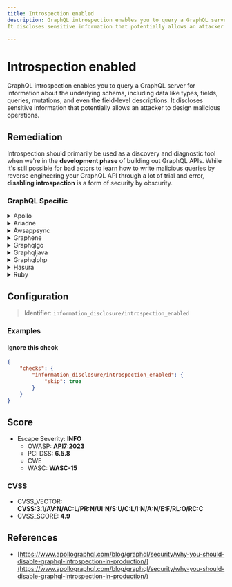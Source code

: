 ```yaml
---
title: Introspection enabled
description: GraphQL introspection enables you to query a GraphQL server for information about the underlying schema, including data like types, fields, queries, mutations, and even the field-level descriptions.
It discloses sensitive information that potentially allows an attacker to design malicious operations.

---
```


# Introspection enabled

GraphQL introspection enables you to query a GraphQL server for information about the underlying schema, including data like types, fields, queries, mutations, and even the field-level descriptions.
It discloses sensitive information that potentially allows an attacker to design malicious operations.


## Remediation

Introspection should primarily be used as a discovery and diagnostic tool when we're in the **development phase** of building out GraphQL APIs.
While it's still possible for bad actors to learn how to write malicious queries by reverse engineering your GraphQL API through a lot of trial and error, **disabling introspection** is a form of security by obscurity.



### GraphQL Specific

<details>
    <summary>Apollo</summary>

To disable Introspection, either set `NODE_ENV` to `production` or enforce it :

 ```javascript
 const server = new ApolloServer({
   typeDefs,
   resolvers,
   introspection: false
 });
 ```

 Source: <https://escape.tech/blog/9-graphql-security-best-practices/>


</details>

<details>
    <summary>Ariadne</summary>

When defining the `ariadne.asgi.GraphQL` app make sure to add the flag `introspection=False`


</details>

<details>
    <summary>Awsappsync</summary>

Add ACL rule to prevent GraphQL __schema introspection queries to the API.
This is achieved by blocking any HTTP body that includes the string "__schema".
This would be entered into the Rule JSON editor when creating a web ACL in the AWS WAF Console.

```json
{
    "Name": "Block-Introspection",
    "Priority": 5,
    "Action": {
        "Block": {}
    },
    "VisibilityConfig": {
        "SampledRequestsEnabled": true,
        "CloudWatchMetricsEnabled": true,
        "MetricName": "Block-Introspection"
    },
    "Statement": {
        "ByteMatchStatement": {
            "FieldToMatch": {
                "Body": {}
            },
            "PositionalConstraint": "CONTAINS",
            "SearchString": "__schema",
            "TextTransformations": [
                {
                    "Type": "NONE",
                    "Priority": 0
                }
            ]
        }
    }
}
```

Don't forget to associate the previously created ACL rule with your AppSync API.

For more information refer to :

[AWS AppSync - Developer Guide](https://docs.aws.amazon.com/appsync/latest/devguide/what-is-appsync.html)

[Integrate an AppSync API with AWS WAF](https://docs.aws.amazon.com/appsync/latest/devguide/WAF-Integration.html)

[AWS Web Application Firewall](https://docs.aws.amazon.com/waf/latest/developerguide/waf-chapter.html)


</details>

<details>
    <summary>Graphene</summary>

When using Graphene, here is how you would disable introspection for your schema.

```python
from graphql import validate, parse
from graphene import ObjectType, Schema, String
from graphene.validation import DisableIntrospection


  class MyQuery(ObjectType):
  name = String(required=True)


  schema = Schema(query=MyQuery)

  # introspection queries will not be executed.

  validation_errors = validate(
    schema=schema.graphql_schema,
    document_ast=parse('THE QUERY'),
    rules=(
      DisableIntrospection,
    )
  )
```

Source: [docs.graphene-python.org](https://docs.graphene-python.org/en/latest/execution/queryvalidation/)


</details>

<details>
    <summary>Graphqlgo</summary>

`graphql-go/graphql` does not allow you to disable Introspection.

However, you can disable it with a custom middleware filtering the keyword `__schema`:

```go

func blockIntrospection(next http.Handler) http.Handler {
  return http.HandlerFunc(func(w http.ResponseWriter, r *http.Request) {
    bodyBytes, _ := ioutil.ReadAll(r.Body)
    r.Body.Close()
    r.Body = ioutil.NopCloser(bytes.NewBuffer(bodyBytes))
    body_lower := bytes.ToLower(bodyBytes)
    subslice := "__schema"
    if bytes.Contains(body_lower, []byte(subslice)) {
      no_introspection := "{\"errors\": [{\"message\": \"Introspection is disabled.\"}],\"data\": null}"
      w.Write([]byte(no_introspection))
    } else {
      next.ServeHTTP(w, r)
    }
  })
}

...

func main(){
  ...
  h := handler.New(...) // GraphQL handler

  http.Handle("/graphql", blockIntrospection(h))

}
```


</details>

<details>
    <summary>Graphqljava</summary>

```java
GraphQLSchema schema = GraphQLSchema.newSchema()
.query(StarWarsSchema.queryType)
.fieldVisibility( NoIntrospectionGraphqlFieldVisibility.NO_INTROSPECTION_FIELD_VISIBILITY )
.build();
```

Source: https://www.graphql-java.com/documentation/v11/execution/


</details>

<details>
    <summary>Graphqlphp</summary>

```php
use GraphQL\GraphQL;
use GraphQL\Validator\Rules\DisableIntrospection;
use GraphQL\Validator\DocumentValidator;
DocumentValidator::addRule(new DisableIntrospection());<code>
</code>
```

Source: https://webonyx.github.io/graphql-php/security/#disabling-introspection


</details>

<details>
    <summary>Hasura</summary>

Hasura allows you to control who can run an introspection query.

 To do so:

 - Go to Project Console > Security Settings > Schema Introspection
 - Select a role (e.g., guest)
 - Check "Disabled"

See the [official guide](https://hasura.io/docs/latest/graphql/cloud/security/disable-graphql-introspection/) for more information.


</details>

<details>
    <summary>Ruby</summary>

```ruby
class MySchema < GraphQL::Schema
disable_introspection_entry_points if Rails.env.production?
end
```

Source: https://github.com/rmosolgo/graphql-ruby/blob/master/guides/schema/introspection.md#disabling-introspection


</details>

## Configuration

> Identifier: `information_disclosure/introspection_enabled`



### Examples



#### Ignore this check

```json
{
    "checks": {
        "information_disclosure/introspection_enabled": {
            "skip": true
        }
    }
}
```




## Score

- Escape Severity: **<span className="info-severityom">INFO</span>**
  - OWASP: **[API7:2023](https://github.com/OWASP/API-Security/blob/master/editions/2023/en/0xa7-server-side-request-forgery.md)**
  - PCI DSS: **6.5.8**
  - CWE
  - WASC: **WASC-15**
  
  

### CVSS

- CVSS_VECTOR: **CVSS:3.1/AV:N/AC:L/PR:N/UI:N/S:U/C:L/I:N/A:N/E:F/RL:O/RC:C**
- CVSS_SCORE: **4.9**

## References

- [https://www.apollographql.com/blog/graphql/security/why-you-should-disable-graphql-introspection-in-production/](https://www.apollographql.com/blog/graphql/security/why-you-should-disable-graphql-introspection-in-production/)
  
